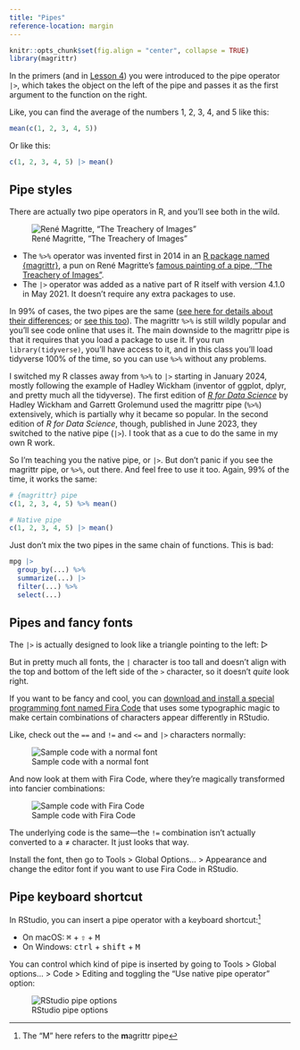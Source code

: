 ```yaml
---
title: "Pipes"
reference-location: margin
---
```


```r
knitr::opts_chunk$set(fig.align = "center", collapse = TRUE)
library(magrittr)
```

In the primers (and in [Lesson 4](/lesson/04-lesson.qmd)) you were introduced to the pipe operator `|>`, which takes the object on the left of the pipe and passes it as the first argument to the function on the right.

Like, you can find the average of the numbers 1, 2, 3, 4, and 5 like this:

```r
mean(c(1, 2, 3, 4, 5))
```

Or like this:

```r
c(1, 2, 3, 4, 5) |> mean()
```

## Pipe styles

There are actually two pipe operators in R, and you'll see both in the wild.

::: {.column-margin}
![René Magritte, "The Treachery of Images"](img/MagrittePipe.jpg)
:::

- The `%>%` operator was invented first in 2014 in an [R package named {magrittr}](https://magrittr.tidyverse.org/), a pun on René Magritte's [famous painting of a pipe, "The Treachery of Images"](https://en.wikipedia.org/wiki/The_Treachery_of_Images). 
- The `|>` operator was added as a native part of R itself with version 4.1.0 in May 2021. It doesn't require any extra packages to use.

In 99% of cases, the two pipes are the same ([see here for details about their differences](https://www.tidyverse.org/blog/2023/04/base-vs-magrittr-pipe/); or [see this too](https://ivelasq.rbind.io/blog/understanding-the-r-pipe/)). The magrittr `%>%` is still wildly popular and you'll see code online that uses it. The main downside to the magrittr pipe is that it requires that you load a package to use it. If you run `library(tidyverse)`, you'll have access to it, and in this class you'll load tidyverse 100% of the time, so you can use `%>%` without any problems. 

I switched my R classes away from `%>%` to `|>` starting in January 2024, mostly following the example of Hadley Wickham (inventor of ggplot, dplyr, and pretty much all the tidyverse). The first edition of [*R for Data Science*](https://r4ds.had.co.nz/) by Hadley Wickham and Garrett Grolemund used the magrittr pipe (`%>%`) extensively, which is partially why it became so popular. In the second edition of *R for Data Science*, though, published in June 2023, they switched to the native pipe (`|>`). I took that as a cue to do the same in my own R work.

So I'm teaching you the native pipe, or `|>`. But don't panic if you see the magrittr pipe, or `%>%`, out there. And feel free to use it too. Again, 99% of the time, it works the same:

```r
# {magrittr} pipe
c(1, 2, 3, 4, 5) %>% mean()
```

```r
# Native pipe
c(1, 2, 3, 4, 5) |> mean()
```

Just don't mix the two pipes in the same chain of functions. This is bad:

```r
mpg |> 
  group_by(...) %>%
  summarize(...) |>
  filter(...) %>%
  select(...)
```

## Pipes and fancy fonts

The `|>` is actually designed to look like a triangle pointing to the left: ▷

But in pretty much all fonts, the `|` character is too tall and doesn't align with the top and bottom of the left side of the `>` character, so it doesn't *quite* look right.

If you want to be fancy and cool, you can [download and install a special programming font named Fira Code](https://github.com/tonsky/FiraCode) that uses some typographic magic to make certain combinations of characters appear differently in RStudio. 

Like, check out the `==` and `!=` and `<=` and `|>` characters normally:

![Sample code with a normal font](img/normal-font.png)

And now look at them with Fira Code, where they're magically transformed into fancier combinations:

![Sample code with Fira Code](img/fira-code.png)

The underlying code is the same—the `!=` combination isn't actually converted to a ≠ character. It just looks that way.

Install the font, then go to Tools > Global Options… > Appearance and change the editor font if you want to use Fira Code in RStudio.

## Pipe keyboard shortcut

In RStudio, you can insert a pipe operator with a keyboard shortcut:^[The "M" here refers to the **m**agrittr pipe]

- On macOS: <kbd>⌘</kbd> + <kbd>⇧</kbd> + <kbd>M</kbd>
- On Windows: <kbd>ctrl</kbd> + <kbd>shift</kbd> + <kbd>M</kbd>

You can control which kind of pipe is inserted by going to Tools > Global options… > Code > Editing and toggling the "Use native pipe operator" option:

![RStudio pipe options](img/pipe-options.png)
